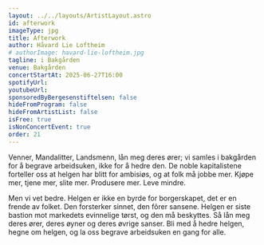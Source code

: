 ```yaml
---
layout: ../../layouts/ArtistLayout.astro
id: afterwork
imageType: jpg
title: Afterwork
author: Håvard Lie Loftheim
# authorImage: havard-lie-loftheim.jpg
tagline: i Bakgården
venue: Bakgården
concertStartAt: 2025-06-27T16:00
spotifyUrl:
youtubeUrl:
sponsoredByBergesenstiftelsen: false
hideFromProgram: false
hideFromArtistList: false
isFree: true
isNonConcertEvent: true
order: 21
---
```


Venner, Mandalitter, Landsmenn, lån meg deres ører; vi samles i bakgården for å begrave arbeidsuken, ikke for å hedre den. De noble kapitalistene forteller oss at helgen har blitt for ambisiøs, og at folk må jobbe mer. Kjøpe mer, tjene mer, slite mer. Produsere mer. Leve mindre.

Men vi vet bedre. Helgen er ikke en byrde for borgerskapet, det er en frende av folket. Den forsterker sinnet, den fôrer sansene. Helgen er siste bastion mot markedets evinnelige tørst, og den må beskyttes. Så lån meg deres ører, deres øyner og deres øvrige sanser. Bli med å hedre helgen, hegne om helgen, og la oss begrave arbeidsuken en gang for alle.
